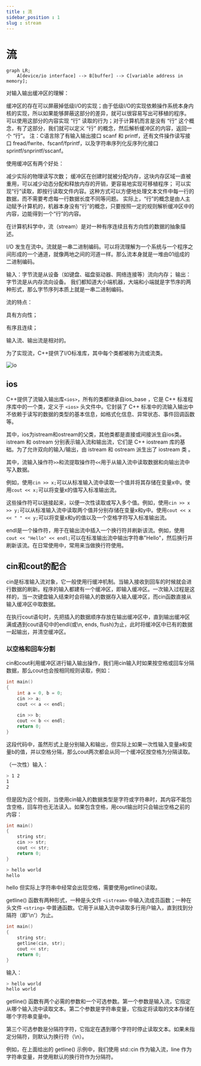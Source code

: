 ```yaml
---
title : 流
sidebar_position : 1
slug : stream
---
```

# 流

```mermaid title="流"
graph LR;
    A[device/io interface] --> B[buffer] --> C[variable address in memory];
```

对输入输出缓冲区的理解：

缓冲区的存在可以屏蔽掉低级I/O的实现；由于低级I/O的实现依赖操作系统本身内核的实现，所以如果能够屏蔽这部分的差异，就可以很容易写出可移植的程序。
可以使用这部分的内容实现 “行” 读取的行为；对于计算机而言是没有 “行” 这个概念，有了这部分，我们就可以定义 “行” 的概念，然后解析缓冲区的内容，返回一个 “行”。
注：C语言除了有输入输出接口 scanf 和 printf，还有文件操作读写接口 fread/fwrite、fscanf/fprintf，以及字符串序列化反序列化接口 sprintf/snprintf/sscanf。

使用缓冲区有两个好处：

减少实际的物理读写次数；
缓冲区在创建时就被分配内存，这块内存区域一直被重用，可以减少动态分配和释放内存的开销，更容易地实现可移植程序；
可以实现“行”读取，即按行读取文件内容。这种方式可以方便地处理文本文件中每一行的数据，而不需要考虑每一行数据长度不同等问题。
实际上，“行”的概念是由人主动赋予计算机的，机器本身没有“行”的概念，只要按照一定的规则解析缓冲区中的内容，边能得到一个“行”的内容。

在计算机科学中，流（stream）是对一种有序连续且有方向性的数据的抽象描述。

I/O 发生在流中。流就是一串二进制编码。可以将流理解为一个系统与一个程序之间形成的一个通道，就像两地之间的河道一样。那么流本身就是一堆由01组成的二进制编码。

输入：字节流是从设备（如键盘、磁盘驱动器、网络连接等）流向内存；
输出：字节流是从内存流向设备。
我们都知道大小端机器，大端和小端就是字节序的两种形式，那么字节序列本质上就是一串二进制编码。

流的特点：

具有方向性；

有序且连续；

输入流、输出流是相对的。

为了实现流，C++提供了I/O标准库，其中每个类都被称为流或流类。

![io](/res/11ef1111bb524fba6ecdb271f547c019.png)

## ios

C++提供了流输入输出库`<ios>`，所有的类都继承自ios_base ，它是 C++ 标准程序库中的一个类，定义于 `<ios>` 头文件中。它封装了 C++ 标准中的流输入输出中不依赖于读写的数据的类型的基本信息，如格式化信息、异常状态、事件回调函数等。

其中，ios为istream和ostream的父类，其他类都是直接或间接派生自ios类。istream 和 ostream 分别表示输入流和输出流，它们是 C++ iostream 库的基础。为了允许双向的输入/输出，由 istream 和 ostream 派生出了 iostream 类 。

其中，流输入操作符`>>`和流提取操作符`<<`用于从输入流中读取数据和向输出流中写入数据。

例如，使用`cin >> x;`可以从标准输入流中读取一个值并将其存储在变量x中。使用`cout << x;`可以将变量x的值写入标准输出流。

这些操作符可以链接起来，以便一次性读取或写入多个值。例如，使用`cin >> x >> y;`可以从标准输入流中读取两个值并分别存储在变量x和y中。使用`cout << x << " " << y;`可以将变量x和y的值以及一个空格字符写入标准输出流。

endl是一个操作符，用于在输出流中插入一个换行符并刷新该流。例如，使用`cout << "Hello" << endl;`可以在标准输出流中输出字符串"Hello"，然后换行并刷新该流。在日常使用中，常用来当做换行符使用。

## cin和cout的配合

cin是标准输入流对象，它一般使用行缓冲机制。当输入接收到回车的时候就会进行数据的刷新。程序的输入都建有一个缓冲区，即输入缓冲区。一次输入过程是这样的，当一次键盘输入结束时会将输入的数据存入输入缓冲区，而cin函数直接从输入缓冲区中取数据。

在执行cout语句时，先把插入的数据顺序存放在输出缓冲区中，直到输出缓冲区满或遇到cout语句中的endl(或\n, ends, flush)为止，此时将缓冲区中已有的数据一起输出，并清空缓冲区。


### 以空格和回车分割

cin和cout利用缓冲区进行输入输出操作，我们用cin输入时如果按空格或回车分隔数据，那么cout也会按相同规则读取，例如：

```cpp
int main()
{
    int a = 0, b = 0;
    cin >> a;
    cout << a << endl;
    
    cin >> b;
    cout << b << endl;
    return 0;
}
```
这段代码中，虽然形式上是分别输入和输出，但实际上如果一次性输入变量a和变量b的值，并以空格分隔，那么cout两次都会从同一个缓冲区按空格为分隔读取。

（一次性）输入：
```bash
> 1 2
1
2
```

但是因为这个规则，当使用cin输入的数据类型是字符或字符串时，其内容不能包含空格，回车符也无法读入。如果包含空格，用cout输出时只会输出空格之前的内容：

```cpp
int main()
{
    string str;
    cin >> str;
    cout << str;
    return 0;
}
```
```bash
> hello world
hello
```
hello
但实际上字符串中经常会出现空格，需要使用getline()读取。

getline() 函数有两种形式，一种是头文件 `<istream>` 中输入流成员函数；一种在头文件 `<string>` 中普通函数。它用于从输入流中读取多行用户输入，直到找到分隔符（即'\n'）为止。

```cpp
int main()
{
    string str;
    getline(cin, str);
    cout << str;
    return 0;
}
```
输入：
```bash
> hello world
hello world
```

getline() 函数有两个必需的参数和一个可选参数。第一个参数是输入流，它指定从哪个输入流中读取文本。第二个参数是字符串变量，它指定将读取的文本存储在哪个字符串变量中。

第三个可选参数是分隔符字符，它指定在遇到哪个字符时停止读取文本。如果未指定分隔符，则默认为换行符（\n）。

例如，在上面给出的 getline() 示例中，我们使用 std::cin 作为输入流，line 作为字符串变量，并使用默认的换行符作为分隔符。

